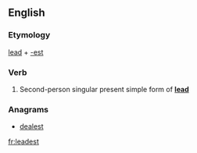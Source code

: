 ==English==

===Etymology===
[[lead]] + [[-est]]

===Verb===
{{head|en|verb form}}

# {{context|archaic|lang=en}} Second-person singular present simple form of '''[[lead]]'''

===Anagrams===
* [[dealest#English|dealest]]

[[fr:leadest]]